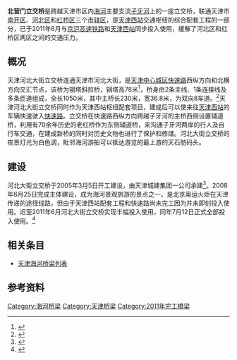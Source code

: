 {{Multiple image
 | align     = right
 | direction = vertical
 | width     = 200
 | image1    = <!-- 檔案不存在 炫彩津门14天津北营门立交桥.jpg -->
 | caption1  = 北营门立交桥夜景
 | image2    = <!-- 檔案不存在 炫彩津门15天津北营门立交桥.jpg -->
 | caption2  = 夕阳下的北营门立交桥
}}

'''北营门立交桥'''是跨越天津市区内[[海河|海河]]主要支流[[子牙河|子牙河]]上的一座立交桥，联通天津市[[南开区|南开区]]、[[河北区|河北区]]和[[红桥区|红桥区]]三个[[市辖区|市辖区]]，是[[天津西站|天津西站]]交通枢纽的综合配套工程的一部分，已于2011年6月与[[京沪高速铁路|京沪高速铁路]]和[[天津西站|天津西站]]同步投入使用，缓解了河北区和红桥区两区之间的交通压力。

== 概况 ==
天津河北大街立交桥连通天津市河北大街，是[[天津中心城区|天津中心城区]][[天津快速路|快速路]]西纵方向和北横方向交汇节点，该桥为钢塔斜拉桥，钢塔高78米<ref>{{cite web | url=http://www.chinahighway.com/news/2008/279032.php | title=天津：河北大街立交桥进行灯光调试 | publisher=中国公路网 | accessdate=July 14, 2011 | archive-date=2008-11-23 | archive-url=https://web.archive.org/web/20081123044545/http://www.chinahighway.com/news/2008/279032.php | dead-url=no }}</ref>，桥身由2条主线、1条连接线及多条匝道组成，全长1050米，其中主桥长230米，宽36.8米，为双向8车道。<ref>{{cite web| url=http://www.022net.com/2008/6-25/454827352737367.html| title=天津河北大街立交桥完工 连接北横与西纵快速路| publisher=人民网| date=2008年6月25日| accessdate=July 14, 2011| deadurl=yes| archiveurl=https://archive.is/20120721011148/http://www.022net.com/2008/6-25/454827352737367.html| archivedate=2012年7月21日}}</ref>天津河北大街立交桥同时作为天津西站枢纽配套项目，建成后可以使来往[[天津西站|天津西站]]的车辆快速驶入[[天津快速路|快速路]]。立交桥在快速路西纵方向跨越子牙河的主桥西侧设置辅道桥，利用有70余年历史的老红桥作为东侧辅道桥，来沟通子牙河两岸的行人及自行车交通，在建成新桥的同时对历史文物也进行了保护和修缮。河北大街立交桥的夜景灯光为白色调，毗邻海河游船可以抵达游览的最上游的天石舫码头。

== 建设 ==
河北大街立交桥于2005年3月5日开工建设，由天津城建集团一公司承建<ref>{{cite web | url=http://news.enorth.com.cn/system/2005/03/07/000977805.shtml | title=天津快速路北横西纵交点河北大街立交桥开工 | publisher=北方网 | work=城市快报 | date=2005-03-07 | accessdate=July 14, 2011 | archive-date=2013-12-26 | archive-url=https://web.archive.org/web/20131226042347/http://news.enorth.com.cn/system/2005/03/07/000977805.shtml | dead-url=no }}</ref>。2008年6月25日完成主体建设，成为海河景观旅游的景点之一，是北京奥运火炬在天津传递的途径线路。但由于天津西站配套工程和快速路尚未完工因为并未即刻投入使用。迟至2011年6月河北大街立交桥实现半幅投入使用，同年7月12日正式全部投入使用。<ref>{{cite web| url=http://www.tj.xinhuanet.com/2011-07/13/content_23227900.htm| title=河北大街立交桥全线通车 联通三区提升通行力| publisher=新华网| work=渤海早报| date=2011年7月13日| accessdate=2011年7月14日| deadurl=yes| archiveurl=https://web.archive.org/web/20131226221848/http://www.tj.xinhuanet.com/2011-07/13/content_23227900.htm| archivedate=2013年12月26日}}</ref>

== 相关条目 ==
*[[天津海河桥梁列表|天津海河桥梁列表]]
== 参考资料 ==
{{注脚}}
{{天津桥隧}}
[[Category:海河桥梁|Category:海河桥梁]]
[[Category:天津桥梁|Category:天津桥梁]]
[[Category:2011年完工橋梁|Category:2011年完工橋梁]]
{{天津海河桥梁}}